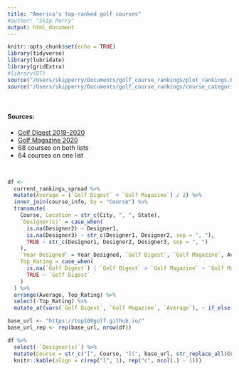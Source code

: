 ```yaml
---
title: "America's top-ranked golf courses"
#author: "Skip Perry"
output: html_document
---
```


```r
knitr::opts_chunk$set(echo = TRUE)
library(tidyverse)
library(lubridate)
library(gridExtra)
#library(DT)
source("/Users/skipperry/Documents/golf_course_rankings/plot_rankings.R")
source("/Users/skipperry/Documents/golf_course_rankings/course_categories.R")
```

<br> 

#### Sources:

* [Golf Digest 2019-2020](https://subscribe.golfdigest.com/circulation/golfdigest/data/GD_0217_100GREATEST_rev2.pdf)
* [Golf Magazine 2020](https://www.golfclubatlas.com/forum/index.php/topic,68928.msg1654198.html#msg1654198)
* 68 courses on both lists
* 64 courses on one list

<br> 

```r
df <- 
  current_rankings_spread %>% 
  mutate(Average = (`Golf Digest` + `Golf Magazine`) / 2) %>% 
  inner_join(course_info, by = "Course") %>% 
  transmute(
    Course, Location = str_c(City, ", ", State), 
    `Designer(s)` = case_when(
      is.na(Designer2) ~ Designer1,
      is.na(Designer3) ~ str_c(Designer1, Designer2, sep = ", "),
      TRUE ~ str_c(Designer1, Designer2, Designer3, sep = ", ")
    ),
    `Year Designed` = Year_Designed, `Golf Digest`, `Golf Magazine`, Average,
    Top_Rating = case_when(
      is.na(`Golf Digest`) | `Golf Digest` > `Golf Magazine` ~ `Golf Magazine`,
      TRUE ~ `Golf Digest`
    )
  ) %>% 
  arrange(Average, Top_Rating) %>% 
  select(-Top_Rating) %>% 
  mutate_at(vars(`Golf Digest`, `Golf Magazine`, `Average`), ~ if_else(is.na(.), '-', as.character(.)))

base_url <- "https://top100golf.github.io/"
base_url_rep <- rep(base_url, nrow(df))

df %>% 
  select(-`Designer(s)`) %>% 
  mutate(Course = str_c("[", Course, "](", base_url, str_replace_all(Course, " ", "-"), ".html)")) %>% 
  knitr::kable(align = c(rep("l", 1), rep("c", ncol(.) - 1)))
```
